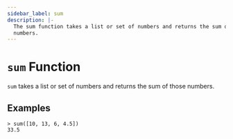 ```yaml
---
sidebar_label: sum
description: |-
  The sum function takes a list or set of numbers and returns the sum of those
  numbers.
---
```


# `sum` Function

`sum` takes a list or set of numbers and returns the sum of those numbers.

## Examples

```
> sum([10, 13, 6, 4.5])
33.5
```
